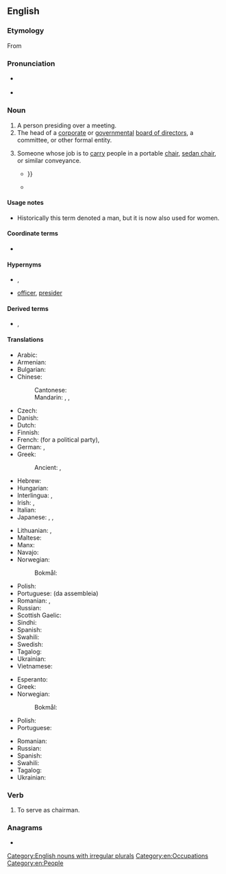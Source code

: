 ==English==
{{wikipedia}}

===Etymology===
From {{suffix|chair|man|lang=en}}

===Pronunciation===
* {{a|UK}} {{IPA|/ˈtʃɛːmən/|lang=en}}
* {{audio|en-us-chairman.ogg|Audio (US)|lang=en}}

===Noun===
{{en-noun|chairmen}}

# A person presiding over a meeting.
# The head of a [[corporate]] or [[government]]al [[board of directors]], a committee, or other formal entity.
# {{lb|en|historical}} Someone whose job is to [[carry]] people in a portable [[chair]], [[sedan chair]], or similar conveyance.
#* {{quote-book|year=1749|author=Henry Fielding|title=Tom Jones|publisher=Folio Society|year_published=1973|page=618|passage=Mr Western entered; but not before a small wrangling bout had passed between him and his '''chairmen'''; for the fellows, who had taken up their burden at the Hercules Pillars, had conceived no hopes of having any future good customer in the squire {{...}}}}
#* {{quote-book|year=1836|author=Charles Dickens|title=The Pickwick Papers|passage=Mr. Winkle, catching sight of a lady's face at the window of the sedan, turned hastily round, plied the knocker with all his might and main, and called frantically upon the '''chairman''' to take the chair away again.}}

====Usage notes====
* Historically this term denoted a man, but it is now also used for women.

====Coordinate terms====
* {{l|en|chairwoman}}

====Hypernyms====
* {{l|en|chair}}, {{l|en|chairperson}}
* {{l|en|presiding}} [[officer]], [[presider]]

====Derived terms====
* {{l|en|vice chairman}}, {{l|en|vice-chairman}}

====Translations====
{{trans-top|person presiding over a meeting}}
* Arabic: {{t|ar|رَئِيس|m}}
* Armenian: {{t+|hy|նախագահ}}
* Bulgarian: {{t|bg|председа́тел|m}}
* Chinese:
*: Cantonese: {{t|yue|主席|tr=zyu2 zik6|sc=Hani}} {{t|yue|議長|tr=ji5 zoeng2|sc=Hani}}
*: Mandarin: {{t+|cmn|主席|tr=zhǔxí|sc=Hani}}, {{t+|cmn|議長|sc=Hani}}, {{t+|cmn|议长|tr=yìzhǎng|sc=Hani}}
* Czech: {{t+|cs|předseda|m}}
* Danish: {{t|da|formand|c}}
* Dutch: {{t+|nl|voorzitter|m}}
* Finnish: {{t+|fi|puheenjohtaja}}
* French: {{t+|fr|secrétaire général}} (for a political party), {{t+|fr|président|m}}
* German: {{t+|de|Vorsitzender|m}}, {{t+|de|Vorsitzende|f}}
* Greek: {{t+|el|πρόεδρος|m|f}}
*: Ancient: {{t|grc|ἐπιστάτης|m}}, {{t|grc|πρόεδρος|m}}
* Hebrew: {{t|he|יושב־ראש|m|tr=yoshev-rosh}}
* Hungarian: {{t+|hu|elnök}}
* Interlingua: {{t|ia|presidente}}, {{t|ia|chairman}}
* Irish: {{t|ga|cathaoirleach|m}}, {{t|ga|fear cathaoireach|m}}
* Italian: {{t+|it|presidente|m}}
* Japanese: {{t+|ja|議長|tr=ぎちょう, gichō}}, {{t+|ja|委員長|tr=いいんちょう, iinchō}}, {{t|ja|理事長|tr=りじちょう, rijicho}}
{{trans-mid}}
* Lithuanian: {{t|lt|pirmininkas|m}}, {{t|lt|pirmininkė|f}}
* Maltese: {{t|mt|ċermen}}
* Manx: {{t|gv|ard-hoieder|m}}
* Navajo: {{t|nv|alą́ąjįʼ dahsidáhígíí}}
* Norwegian: {{t|no|styreformann}}
*: Bokmål: {{t|nb|møteleder|m}}
* Polish: {{t+|pl|przewodniczący|m-pr}}
* Portuguese: {{t+|pt|presidente}} (da assembleia)
* Romanian: {{t+|ro|președinte|m}}, {{t+|ro|chairman|m}}
* Russian: {{t+|ru|председа́тель|m}}
* Scottish Gaelic: {{t|gd|neach-na-cathrach|m|f}}
* Sindhi: {{t+|sd|نِشِستمان|sc=Arab}}
* Spanish: {{t+|es|presidente}}
* Swahili: {{t+|sw|mwenyekiti}}
* Swedish: {{t+|sv|ordförande|c}}
* Tagalog: {{t|tl|tagapangulo}}
* Ukrainian: {{t+|uk|голова́}}
* Vietnamese: {{t+|vi|chủ tịch}}
{{trans-bottom}}

{{trans-top|head of a corporate or governmental board}}
* Esperanto: {{t|eo|prezidanto}}
* Greek: {{t+|el|πρόεδρος|m|f}}
* Norwegian:
*: Bokmål: {{t|nb|styreformann|m|f}}
* Polish: {{t+|pl|prezes|m-pr}}
* Portuguese: {{t+|pt|presidente|m}}
{{trans-mid}}
* Romanian: {{t+|ro|președinte|m}}
* Russian: {{t+|ru|председа́тель|m}}
* Spanish: {{t+|es|presidente|m}}
* Swahili: {{t+|sw|mwenyekiti}}
* Tagalog: {{t|tl|tagapangulo}}
* Ukrainian: {{t+|uk|голова́}}
{{trans-bottom}}

===Verb===
{{en-verb|chairmans|chairmanning|chairmanned}}

# To serve as chairman.

===Anagrams===
* {{anagrams|en|a=aachimnr|Charmian}}

[[Category:English nouns with irregular plurals]]
[[Category:en:Occupations]]
[[Category:en:People]]